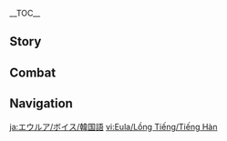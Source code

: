{{CharacterTabs}}
{{LanguageTabs}}
{{Stub|Check Korean romanization for: ''About Yanfei: Encounter''.}}

__TOC__
==Story==
{{VO/Story
|character           = Eula
|language            = ko
|name                = 유라

|vo_01_01_title      = 첫 만남…
|vo_01_01_subtitle   = Hello
|vo_01_01_file       = VO_{language}{character} Hello.ogg
|vo_01_01_tx         = 페보니우스 기사단의 유격대 대장, 「파도 기사」 유라・로렌스. 당신에게 인사드립니다…. 그래, 맞아, 로렌스. 보다시피 난 죄인의 후예, 기사단의 스파이야. 그들에게 복수를 하고 있지
|vo_01_01_rm         = Peboniuseu Gisadan-ui yugyeokdae daejang, "Pado Gisa" Yura Rorenseu. Dangsin'ege insadeurimnida.... Geurae, maja, Rorenseu. Bodasipi nan joein-ui huye, Gisadan-ui seupaiya. Geudeulege boksureul hago itji
|vo_02_01_title      = 잡담・예절
|vo_02_01_subtitle   = Chat: Etiquette
|vo_02_01_file       = VO_{language}{character} Chat - Etiquette.ogg
|vo_02_01_tx         = 기사와 귀족의 예절은 일맥상통해. 기사의 예절은 허례허식을 간소화했을 뿐이지
|vo_02_01_rm         = Gisawa gwijok-ui yejeoleun ilmaeksangtonghae. Gisa-ui yejeoleun heoryeheosig-eul gansohwahaesseul ppun'iji
|vo_02_02_title      = 잡담・검술
|vo_02_02_subtitle   = Chat: Bladework
|vo_02_02_file       = VO_{language}{character} Chat - Bladework.ogg
|vo_02_02_tx         = 페보니우스 검술? 나한테 배우고 싶어? 네가 다 익힌 다음 너한테 복수하는 것도 재밌겠네
|vo_02_02_rm         = Peboniuseu geomsul? Nahante baeugo sipeo? Nega da ikhin daeum neohante boksuhaneun geotdo jaemitgetne
|vo_02_03_title      = 잡담・규칙
|vo_02_03_subtitle   = Chat: Rules
|vo_02_03_file       = VO_{language}{character} Chat - Rules.ogg
|vo_02_03_tx         = 귀족들의 진부한 규칙…? 그냥 듣고 흘려. 난 몇백 개씩 외우도록 강요당했는데도 별로 신경 안 쓰거든
|vo_02_03_rm         = Gwijokdeul-ui jinbuhan gyuchik...? Geunyang deutgo heullyeo. Nan myeotbaek gaessik oeudorok gang'yodanghaetneundedo byeollo singyeong an sseugeodeun
|vo_03_01_title      = 비가 올 때…
|vo_03_01_subtitle   = When It Rains
|vo_03_01_file       = VO_{language}{character} When It Rains.ogg
|vo_03_01_tx         = 빨리 우산 안으로 들어와, 다 젖겠어. 네가 병들면 난 누구한테 복수하라고?
|vo_03_01_rm         = Ppalli usan an'euro deuleowa, da jeotgesseo. Nega byeongdeulmyeon nan nuguhante boksuharago?
|vo_03_02_title      = 번개가 칠 때…
|vo_03_02_subtitle   = When Thunder Strikes
|vo_03_02_file       = VO_{language}{character} When Thunder Strikes.ogg
|vo_03_02_tx         = 진짜 성가신 날씨야. 천둥소리가 청각을 방해해서 주변 상황을 쉽게 감지할 수 없게 된다고
|vo_03_02_rm         = Jinjja seonggasin nalssiya. Cheondungsoriga cheonggak'eul banghaehaeseo jubyeon sanghwang'eul swipge gamjihal su eopge doendago
|vo_03_03_title      = 햇살이 좋을 때…
|vo_03_03_subtitle   = When the Sun Is Out
|vo_03_03_file       = VO_{language}{character} When the Sun Is Out.ogg
|vo_03_03_tx         = 시야가 딱 좋네! 높은 곳에 오르면 주변의 적들이 한눈에 다 보이지
|vo_03_03_rm         = Siyaga ttak jotne! Nopeun got'e oreumyeon jubyeon-ui jeokdeuli hannun'e da boiji
|vo_04_01_title      = 아침 인사…
|vo_04_01_subtitle   = Good Morning
|vo_04_01_file       = VO_{language}{character} Good Morning.ogg
|vo_04_01_tx         = 일어날 시간이야. 일출 두 시간 전은 밤새 보초 선 병사가 가장 피곤할 때니까 우리가 움직이기 딱 좋은 시간이라고!
|vo_04_01_rm         = Ileonal siganiya. Ilchul du sigan jeon'eun bamsae bocho seon byeongsaga gajang pigonhal ttaenikka uriga umjikigi ttak joeun siganirago!
|vo_04_02_title      = 점심 인사…
|vo_04_02_subtitle   = Good Afternoon
|vo_04_02_file       = VO_{language}{character} Good Afternoon.ogg
|vo_04_02_tx         = 점심엔 탄수화물 대신 고기를 많이 먹어야 식곤증이 안 와. 밥 먹고 졸다가 당할 수도 있다고
|vo_04_02_rm         = Jeomsim'en tansuhwamul daesin gogireul mani meogeoya sikgonjeung'i an wa. Bap meokgo joldaga danghal sudo itdago
|vo_04_03_title      = 저녁 인사…
|vo_04_03_subtitle   = Good Evening
|vo_04_03_file       = VO_{language}{character} Good Evening.ogg
|vo_04_03_tx         = 「부드러운 바람이 당신의 밤을 평안하게 지켜주길」…. 옛 귀족의 인사말에 모처럼 이런 좋은 말이 있네
|vo_04_03_rm         = "Budeureoun baram'i dangsin-ui bameul pyeong'anhage jikyeojugil".... Yet gwijok-ui insamale mocheoreom ireon joeun mali itne
|vo_04_04_title      = 굿나잇…
|vo_04_04_subtitle   = Good Night
|vo_04_04_file       = VO_{language}{character} Good Night.ogg
|vo_04_04_tx         = 골피리 자장가 한번 들어볼래? 들으면 영영 깨어나지 못할 거야…. 하지만 이런 식으로 복수하는 건 너무 시시하잖아
|vo_04_04_rm         = Golpiri jajangga hanbeon deuleobollae? Deuleumyeon yeongyeong kkaeeonaji mothal geoya.... Hajiman ireon sigeuro boksuhaneun geon neomu sisihajana
|vo_05_01_title      = 유라 자신에 대해・기사
|vo_05_01_subtitle   = About {character}: The Knights
|vo_05_01_file       = VO_{language}{character} About {character} - The Knights.ogg
|vo_05_01_tx         = 적 내부에 침투하면 복수가 훨씬 수월해지잖아? 그래서 기사단에 가입했어
|vo_05_01_rm         = Jeok naebue chimtuhamyeon boksuga hwolssin suwolhaejijana? Geuraeseo Gisadan'e gaiphaesseo
|vo_05_02_title      = 유라 자신에 대해・태도
|vo_05_02_subtitle   = About {character}: Bearing
|vo_05_02_file       = VO_{language}{character} About {character} - Bearing.ogg
|vo_05_02_tx         = 페보니우스 기사가 된 이상 기본적인 업무엔 최선을 다해야지. 아니면 그저 그런 사람들과 다를 게 뭐야. 아무리 죄인이어도 그렇게 살면 안 되지
|vo_05_02_rm         = Peboniuseu Gisaga doen isang gibonjeogin eopmuen choeseon'eul dahaeyaji. Animyeon geujeo geureon saramdeulgwa dareul ge mwoya. Amuri joein'ieodo geureoke salmyeon an doeji
|vo_05_03_title      = 유라 자신에 대해・유격
|vo_05_03_subtitle   = About {character}: Scout
|vo_05_03_file       = VO_{language}{character} About {character} - Scout.ogg
|vo_05_03_tx         = 자유롭게 적군을 사냥하거나 전장의 측면에서 적을 제압하는 게 바로 유격 기사가 할 일이야. 규율이 별로 없어서 완전 내 스타일이지
|vo_05_03_rm         = Jayuropge jeokgun'eul sanyanghageona jeonjang-ui cheukmyeon'eseo jeogeul jeaphaneun ge baro yugyeok gisaga hal il'iya. Gyuyul'i byeollo eopsseoseo wanjeon nae seutail'iji
|vo_05_04_title      = 유라 자신에 대해・춤
|vo_05_04_subtitle   = About {character}: Dance
|vo_05_04_friendship = 4
|vo_05_04_file       = VO_{language}{character} About {character} - Dance.ogg
|vo_05_04_tx         = 로렌스 가문의 전통도 다 쓸모없는 건 아니야. 순결하고 고아한 「제례의 춤」은 내 마음에 평온과 위안을 가져다줘. 몇 년이 지났는데도 나한테 아주 소중해. 몸이 모든 스텝을 기억하지…. 그러니까 나만의 「페보니우스 검술」을 배우고 싶다면 일단 이 춤부터 배워야 할 거야
|vo_05_04_rm         = Rorenseu Gamun-ui jeontongdo da sseulmoeopneun geon aniya. Sungyeolhago goahan "Jerye-ui Chum"eun nae maeum'e pyeong'ongwa wianeul gajyeodajwo. Myeot nyeon'i jinatneundedo nahante aju sojunghae. Momi modeun seutebeul gieokhaji.... Geureonikka naman'ui "Peboniuseu Geomsul"eul baeugo sipdamyeon ildan i chumbuteo baewoya hal geoya
|vo_06_01_title      = 우리에 대해・공통점
|vo_06_01_subtitle   = About Us: Commonality
|vo_06_01_file       = VO_{language}{character} About Us - Commonality.ogg
|vo_06_01_tx         = 사실 우리 둘은 꽤 비슷한 것 같아. 몬드에서 우린 둘 다 「외부인」이잖아. 다만 넌 모두의 사랑을 받지만, 난 항상 견제를 받는 경계대상이지
|vo_06_01_rm         = Sasil uri dureun kkwae biseuthan geot gata. Mondeueseo urin dul da "oebuin"ijana. Daman neon modu-ui sarang'eul batjiman, nan hangsang gyeonjereul batneun gyeonggyedaesang'iji
|vo_06_02_title      = 우리에 대해・복수
|vo_06_02_subtitle   = About Us: Feud
|vo_06_02_friendship    = 6
|vo_06_02_file       = VO_{language}{character} About Us - Feud.ogg
|vo_06_02_tx         = 앞으로 우린 계속 원한이 쌓일 테니까 나중에 한꺼번에 청산하자고. 그래야 더 편할 걸? 10년 후가 될지, 20년 후가 될지…. 걱정 마, 난 절대 잊지 않아. 그러니까 그전까지 무사해야 돼
|vo_06_02_rm         = Apeuro urin gyesok wonhan'i ssail tenikka najung'e hankkeobeon'e cheongsanhajago. Geuraeya deo pyeonhal geol? Sipnyeon huga doelji, isipnyeon huga doelji.... Geokjeong ma, nan jeoldae itji ana. Geureonikka geujeonkkaji musahaeya dwae
|vo_07_01_title      = 「신의 눈」에 대해…
|vo_07_01_subtitle   = About the Vision
|vo_07_01_friendship    = 4
|vo_07_01_file       = VO_{language}{character} About the Vision.ogg
|vo_07_01_tx         = 「죄인의 후예」. 이 호칭은 정말 별로야. 나만의 방식으로 복수를 해나가야만 이 호칭에서 완전히 벗어날 수 있어. 복수를 하려면 힘이 필요해. 그러니 「신의 눈」을 얻은 건 어쩌면 당연한 일이겠지
|vo_07_01_rm         = "Joein-ui Huye". I hoching'eun jeongmal byeolloya. Naman-ui bangsigeuro boksureul haenagayaman i hoching'eseo wanjeonhi beoseonal su isseo. Boksureul haryeomyeon himi piryohae. Geureoni "Sin-ui Nun"eul eodeun geon eojjeomyeon dangyeonhan irigetji
|vo_07_02_title      = 하고 싶은 이야기・골피리
|vo_07_02_subtitle   = Something to Share: Bone Whistle
|vo_07_02_friendship    = 4
|vo_07_02_file       = VO_{language}{character} Something to Share - Bone Whistle.ogg
|vo_07_02_tx         = 내 골피리는 다양한 소리로 적을 미혹시킬 수 있어. 아주 유용하지. 이걸로 항상 파도 소리를 연주해서 「파도 기사」란 호칭을 얻게 된 거야. 근데 골피리가 리월에서 비롯됐다는 사실에 관심을 두는 사람은 아무도 없어. 몬드에 배척당한 죄인이 모두에게 잊혀진 리월 사람을 스승으로 모신 거에 대해서도… 신경 안 쓰고
|vo_07_02_rm         = Nae golpirineun dayanghan soriro jeogeul mihoksikil su isseo. Aju yuyonghaji. Igeollo hangsang pado sorireul yeonjuhaeseo "Pado Gisa"ran hoching'eul eotge doen geoya. Geunde golpiriga Riworeseo birotdwaetdaneun sasire gwansimeul duneun sarameun amudo eopsseo. Mondeue baecheokdanghan joeini moduege ichyeojin Riwol sarameul seuseung'euro mosin geoe daehaeseodo... sin'gyeong an sseugo
|vo_07_03_title      = 하고 싶은 이야기・술
|vo_07_03_subtitle   = Something To Share: Wine-Tasting
|vo_07_03_friendship    = 4
|vo_07_03_file       = VO_{language}{character} Something to Share - Wine-Tasting.ogg
|vo_07_03_tx         = 일반적으로 오래 묵은 민들레주는 은잔에 마셔야 해. 12분 동안 디캔팅을 한 뒤에 얼음을 넣는데, 술은 얼음이 6할 정도 잠기게 넣는 게 좋아. 근데 너무 복잡하잖아, 난 별로야
|vo_07_03_rm         = Ilbanjeogeuro orae mugeun mindeullejuneun eunjane masyeoya hae. Sibibun dong'an dikaenting'eul han dwie eoreumeul neotneunde, sureun eoreumi yukhal jeongdo jamgige neotneun ge joa. Geunde neomu bokjaphajana, nan byeolloya
|vo_07_04_title      = 흥미있는 일…
|vo_07_04_subtitle   = Interesting Things
|vo_07_04_file       = VO_{language}{character} Interesting Things.ogg
|vo_07_04_tx         = 난 서리꽃이 좋아. 근데 왜 이렇게 희귀한 건지. 서리꽃 가루는 골피리 소리를 더 맑게 만드는 효과가 있어
|vo_07_04_rm         = Nan seorikkochi joa. Geunde wae ireoke huigwihan geonji. Seorikkot garuneun golpiri sorireul deo malkke mandeuneun hyogwaga isseo
|vo_08_01_title      = 엠버에 대해…
|vo_08_01_subtitle   = About [[Amber]]
|vo_08_01_friendship    = 4
|vo_08_01_file       = VO_{language}{character} About Amber.ogg
|vo_08_01_tx         = 엠버는 늘 제멋대로야. 내가 기사단에 들어온 첫날, 숙소를 청소해주고 여기저기 구경시켜준 다음, 귀찮은 일들까지 다 처리해주더라고. 날 꼭 동생 취급하는 것 같았다니까! 그게 말이 돼?! 이 원한은 절대 잊지 않겠어!
|vo_08_01_rm         = Embeoneun neul jemotdaeroya. Naega gisadane deureo'on cheotnal, suksoreul cheongsohaejugo yeogijeogi gugyeongsikyeojun daeum, gwichaneun ildeulkkaji da cheorihaejudeorago. Nal kkok dongsaeng chwigeuphaneun geot gatatdanikka! Geuge mari dwae?! I wonhaneun jeoldae itji ankesseo!
|vo_08_02_title      = 진에 대해…
|vo_08_02_subtitle   = About [[Jean]]
|vo_08_02_friendship    = 4
|vo_08_02_file       = VO_{language}{character} About Jean.ogg
|vo_08_02_tx         = 단장 대행? 그쪽 가문과 내 가문은 숙적이야. 근데 개인적으론 공사가 분명한 분이지. 내 실력을 알아보고 날 기사단에 가입시켰지. 이런저런 기회도 많이 줬고. 그래서 복수할 때 좀 봐줄까 해
|vo_08_02_rm         = Danjang daehaeng? Geujjok gamungwa nae gamuneun sukjeogiya. Geunde gaeinjeogeuron gongsaga bunmyeonghan buniji. Nae sillyeogeul arabogo nal gisadane gaipsikyeotji. Ireonjeoreon gihoedo mani jwotgo. Geuraeseo boksuhal ttae jom bwajulkka hae
|vo_08_03_title      = 리사에 대해…
|vo_08_03_subtitle   = About [[Lisa]]
|vo_08_03_friendship    = 4
|vo_08_03_file       = VO_{language}{character} About Lisa.ogg
|vo_08_03_tx         = 아, 정말 성가신 여자야. 머릿속에 수천 권의 책이 들어 있을걸? 아니, 수만 권일지도. 그녀는 로렌스 가문의 흑역사를 줄줄이 꿰고 있고 사건의 날짜까지 정확히 기억해. 그녀라면 내가 찾고 있는 사람의 행방을 추적할 수 있겠지만, 나도 자존심이 있지
|vo_08_03_rm         = A, jeongmal seonggasin yeojaya. Meoritsoge sucheon gwonui chagi deureo isseulgeol? Ani, suman gwoniljido. Geunyeoneun Rorenseu Gamun-ui heukyeoksareul juljuri kkwego itgo sageonui naljjakkaji jeonghwakhi gieokhae. Geunyeoramyeon naega chatgo itneun saramui haengbang'eul chujeokhal su itgetjiman, nado jajonsimi itji
|vo_08_04_title      = 바바라에 대해…
|vo_08_04_subtitle   = About [[Barbara]]
|vo_08_04_friendship    = 4
|vo_08_04_file       = VO_{language}{character} About Barbara.ogg
|vo_08_04_tx         = 대체 무슨 비결이 있길래 사람들이 그녀를 그렇게 좋아할까? 나도 좀 배울 수 있으면… 아냐, 됐어. 「아이돌」이랑 「죄인의 후예」는 누가 봐도 안 어울리잖아
|vo_08_04_rm         = Daeche museun bigyeori itgillae saramdeuri geunyeoreul geureotge joahalkka? Nado jom baeul su isseumyeon... Anya, dwaesseo. "Aidol"irang "Joein-ui Huye"neun nuga bwado an eoullijana
|vo_08_05_title      = 바르카에 대해…
|vo_08_05_subtitle   = About [[Varka]]
|vo_08_05_friendship    = 4
|vo_08_05_file       = VO_{language}{character} About Varka.ogg
|vo_08_05_tx         = 대단장 말인가? 그는 성격이 시원시원하고 사소한 일이나 소문 따위를 신경 쓰지 않아. 전반적으로 좋은 사람이지. 그와의 대결에서 비긴 적이 있는데, 그 여유로운 표정과 산만한 태도는 분명 일부러 봐준 게 틀림없어! 이런 모욕을 주다니! 이 원한, 절대 잊지 않겠어!
|vo_08_05_rm         = Daedanjang maringa? Geuneun seonggyeogk siwonsiwonhago sasohan irina somun ttawireul sin'gyeong sseuji ana. Jeonbanjeogeuro joeun saramiji. Geuwa-ui daegyeoreseo bigin jeogi itneunde, geu yeoyuroun pyojeonggwa sanmanhan taedoneun bunmyeong ilbureo bwajun ge teullimeopsseo! Ireon moyogeul judani! I wonhan, jeoldae itji ankesseo!
|vo_08_06_title      = 벤티에 대해…
|vo_08_06_subtitle   = About [[Venti]]
|vo_08_06_friendship    = 4
|vo_08_06_file       = VO_{language}{character} About Venti.ogg
|vo_08_06_tx         = 그 음유시인은 로렌스 가문의 이야기를 경쾌한 노래로 만들어서 듣도 보도 못한 말투로 막 조롱하더라니까. 나까지 웃음이 터졌지 뭐야…. 이 원한, 기억해두겠어
|vo_08_06_rm         = Geu eumyusi'ineun Rorenseu Gamun-ui iyagireul gyeongkwaehan noraero mandeureoseo deutdo bodo mothan malturo mak joronghadeoranikka. Nakkaji useumi teojyeotji mwoya.... I wonhan, gieokhaedugesseo
|vo_08_07_title      = 레이저에 대해…
|vo_08_07_subtitle   = About [[Razor]]
|vo_08_07_friendship    = 4
|vo_08_07_file       = VO_{language}{character} About Razor.ogg
|vo_08_07_tx         = 예절을 지키거나 다른 사람의 시선을 신경 쓸 필요도 없고, 짊어져야 할 가문의 책임도 없으니…. 그의 삶은 꽤나 편하겠어
|vo_08_07_rm         = Yejeoreul jikigeona dareun saramui siseoneul sin'gyeong sseul piryodo eopgo, jilmeojeoya jal gamunui chaegimdo eopsseumi.... Geu-ui salmeun kkwaena pyeonhagesseo
|vo_08_08_title      = 설탕에 대해…
|vo_08_08_subtitle   = About [[Sucrose]]
|vo_08_08_friendship    = 4
|vo_08_08_file       = VO_{language}{character} About Sucrose.ogg
|vo_08_08_tx         = 그 연금술사? 심연 교단 영지에 잠입할 때 유용할 거라면서 어떤 장치를 준 적이 있어. 근데 그게 큰 소리를 내며 터져버리는 바람에 츄츄 폭도 30마리한테 둘러싸였지…. 나중에 따지러 갔더니 너무 당황하면서 미안해하기에 결국 별말 못했어. 벽에 실패 기록 같은 것도 붙어 있더라고…. 다친 덴 없었지만 먼지를 뒤집어써서 좀 민망했을 뿐이야
|vo_08_08_rm         = Geu yeon'geumsulsa? Simyeon gyodan yeongjie jamipal ttae yuyonghal georamyeonseo eotteon jangchireul jun jeogi isseo. Geunde geuge keun sorireul naemyeo teojyeobeorineun barame chyuchyu pokdo samsipmarihante dulleossayeotji.... Najung'e ttajireo gatdeoji neomu danghwanghamyeonseo mianhaehagillae gyeolguk byeolmal mothaesseo. Byeoge silpae girok gateun geotdo buteo itdeorago.... Dachin den eopsseotjiman meonjireul dwijibeosseoseo jom minmanghaesseul ppuniya
|vo_08_09_title      = 다이루크에 대해…
|vo_08_09_subtitle   = About [[Diluc]]
|vo_08_09_friendship    = 4
|vo_08_09_file       = VO_{language}{character} About Diluc.ogg
|vo_08_09_tx         = 내가 기사단의 몇몇 사람이랑 안 맞는 것처럼, 그도 기사단을 싫어하니까 따져보면 우린 같은 편이야. 근데 사람을 거들떠보지도 않는 그의 태도는 단장 대행보다도 성가실 것 같아서 별로 친하게 지내고 싶진 않아
|vo_08_09_rm         = Naega Gisadan-ui myeotmyeot saramirang an matneun geotcheoreom, geudo Gisadaneul sireohanikka ttajyeobomyeon urin gateun pyeoniya. Geunde sarameul geodeultteobojido anneun geu-ui taedoneun danjang daehaengbodado seonggasil geot gataseo byeollo chinhage jinaego sipjin ana
|vo_08_10_title      = 디오나에 대해…
|vo_08_10_subtitle   = About [[Diona]]
|vo_08_10_friendship    = 4
|vo_08_10_file       = VO_{language}{character} About Diona.ogg
|vo_08_10_tx         = 정말 신기한 바텐더야. 나랑 좀 잘 통하는 것 같아. 그녀는 몬드 주류업을 망치기 위해 술집에서 일하고, 난 기사단에 복수하기 위해 기사가 됐잖아. 세상에 이런 우연이
|vo_08_10_rm         = Jeongmal sin'gihan batendeoya. Narang jom jal tonghaneun geot gata. Geunyeoneun Mondeu juryueobeul mangchigi wihae suljibeseo ilhago, nan gisadane boksuhagi wihae gisaga dwaetjana. Sesang'e ireon uyeoni
|vo_08_11_title      = 연비에 대해・만남…
|vo_08_11_subtitle   = About [[Yanfei]]: Encounter
|vo_08_11_friendship    = 4
|vo_08_11_file       = VO_{language}{character} About Yanfei - Encounter.ogg
|vo_08_11_tx         = 말하자면 길어…. 예전에 심연 교단의 위험 물품을 추적할 때 우연히 연비를 구해줬거든. 그 당시 교단의 위험 물품은 일반 화물로 위장된 채로 돈만 항구에서 리월항으로 옮겨가던 중이었어. 마침 화물선의 고문이었던 연비는 뭔가 잘못됐다는 걸 알아채고 멋대로 조사를 진행하다가 화를 자초한 거지. 우리가 조금이라도 늦게 도착했다면 큰일 날 뻔했어
|vo_08_11_rm         = Malhajamyeon gireo.... Yejone Simyeon Gyodan-ui wiheom mulpumeul chujeokhal ttae uyeonhi geunyeoreul guhaetgeodeun. Geu dangsi gyodan-ui wiheom mulpumeun ilban hwamullo wijangdoen chaero Hyeongbuhang'eseo Riwol-hangeuro omgyeogadeon jung'ieosseo. Machim hwamulson-ui gomunieotdeon geunyeoneun mwonga jalmotdwaetdaneun geol arachaego meotdaero josareul jinhaenghadaga hwareul jachohan geoji. Uriga jogeumirado meutge dochakhaetdamyeon keunil nal ppeonhaesseo
|vo_08_12_title      = 연비에 대해・관점…
|vo_08_12_subtitle   = About Yanfei: Assessment
|vo_08_12_friendship    = 4
|vo_08_12_file       = VO_{language}{character} About Yanfei - Assessment.ogg
|vo_08_12_tx         = 그 뒤로도 우린 서로 연락하면서 지내. 똑똑하고 영리한 성격이 꽤 맘에 들더라고. 그녀는 규칙을 잘 지키지만, 융통성도 있는 편이야. 기사단의 몇몇 사람들이 좀 배웠으면 좋겠어. 게다가 연비의 실력이라면 그 사람을 찾아줄 수 있을 거야. 나한테 신세 진 걸 갚는 셈인 거지
|vo_08_12_rm         = Geu dwirodo urin seoro yeonrakhamyeonseo jinae. Ttokttokhago yeongrihan seonggyeogi kkwae mame deuldeorago. Geunyeoneun gyuchigeul jal jikijiman, yungtongseongdo itneun pyeoniya. Gisadan-ui myeotmyeot saramdeuri jom baewosseumyeon jokesseo. Gedaga Yeonbi-ui sillyeogiramyeon geu sarameul chajajul su isseul geoya. Nahante sinse jin geol gapneun semiji
|vo_08_13_title      = 미카에 대해・소통
|vo_08_13_subtitle   = About [[Mika]]: Communication
|vo_08_13_friendship = 4
|vo_08_13_file       = VO_{language}{character} About Mika - Communication.ogg
|vo_08_13_tx         = 미카가 유격대에 처음 왔을 땐 그전에 있던 몇몇 사람들처럼 얼마 못 버티고 나갈 줄 알았어. 그런데 묵묵히 버티면서 임무를 아주 훌륭하게 완수했지. 게다가 자진해서 심부름 같은 잡일까지 도맡아서 하고 나와 다른 사람들이 소통하는 것도 도와줬어. 흥, 자꾸 날 챙겨주려 하다니… 대체 누굴 보고 배운 건지
|vo_08_13_rm         = Mika-ga yugyeokdae'e cheoeum wasseul ttaen geujeone itdeon myeotmyeot saramdeulcheoreom eolma mot beotigo nagal jul arasseo. Geureonde mukmukhi beotimyeonseo immureul aju hullyunghage wansuhaetji. Gedaga jajinhaeseo simbureum gateun jabilkkaji domataseo hago nawa dareun saramdeuri sotonghaneun geotdo dowajwosseo. Heung, jakku nal chaenggyeojuryeo hadani... daeche nugul bogo baeun geonji
|vo_08_14_title      = 미카에 대해・복귀
|vo_08_14_subtitle   = About Mika: Returning
|vo_08_14_friendship = 4
|vo_08_14_file       = VO_{language}{character} About Mika - Returning.ogg
|vo_08_14_tx         = 미카가 원정대에서 돌아왔어. 성격은 그대론데 전보다 많이 강해졌더라고. 대단장이 단원들 훈련을 소홀히 하지 않은 모양이야. 음? 미카 본인은 모르는 것 같다고? 그야 워낙 둔하니까… 아니면 겸손하다고 하는 게 맞나? 내 대원이니, 그런 건 딱 봐도 알 수 있거든
|vo_08_14_rm         = 
|vo_09_01_title      = 유라에 대해 알기・첫 번째
|vo_09_01_subtitle   = More About {character}: I
|vo_09_01_file       = VO_{language}{character} More About {character} - 01.ogg
|vo_09_01_tx         = 죄인의 일생이 궁금할 게 뭐 있어? 어차피 무슨 말이나 행동을 해도 잠재적인 위험인물로 볼 건데. 그래도 지금은 좀 나은 편이야. 기사단에 들어오기 전엔 디어 헌터랑 몬드 잡화점 모두 날 손님으로 안 받아줬어. 야외에서 사냥하고 불을 피워 끼니를 해결했다고
|vo_09_01_rm         = Joein-ui ilsaeng'i gunggeumhal ge mwo isseo? Eochapi museun marina haengdong'eul haedo jamjaejeogin wiheominmullo bol geonde. Geuraedo jigeumeun jom naeun pyeoniya. Gisadane deureo'ogi jeonen Dieo Heonteorang Mondeu Japhwajeom modu nal sonnimeuro an badajwosseo. Yaoe'eseo sanyanghago bureul piwo kkinireul hagyeolhaetdago
|vo_09_02_title      = 유라에 대해 알기・두 번째
|vo_09_02_subtitle   = More About {character}: II
|vo_09_02_friendship    = 3
|vo_09_02_file       = VO_{language}{character} More About {character} - 02.ogg
|vo_09_02_tx         = 나한테 굽신거리고 언행을 조심하면 용서받을 수 있을지도 모른다고 말했던 자들이 있어. 하지만 그렇게 말할 수 있는 건 그들이 진짜 「죄인」이 아니기 때문이지. 「죄인」은 쉽게 용서받을 수 없어. 그러니 차라리 시원하게 복수하고 정정당당하게 싸우는 게 나아. 나한테 이기면 시키는 대로 하겠지만, 나한테 지면 내 요구를 들어주는 거야. 예를 들어… 음, 적어도 나한테 물건은 팔아줘야지?
|vo_09_02_rm         = Nahante gupsingeorigo eonhaeng'eul josimhamyeon yongseobadeul su isseuljido moreundago malhaetdeon jadeuri isseo. Hajiman geureoke malhal su itneun geon geudeuri jinjja "Joein"i anigi ttaemuniji. "Joein"eun swipge yongseobadeul su eopsseo. Geureoni charari siwonhage boksuhgao jeongjeongdangdanghage ssauneun ge na'a. Nahante igimyeon sikineun daero hagetjiman, nahante jimyeon nae yogureul deureojuneun geoya. Yereul deureo... Eum, jeogeodo nahante mulgeoneun parajwoyaji?
|vo_09_03_title      = 유라에 대해 알기・세 번째
|vo_09_03_subtitle   = More About {character}: III
|vo_09_03_friendship    = 4
|vo_09_03_file       = VO_{language}{character} More About {character} - 03.ogg
|vo_09_03_tx         = 페보니우스 기사단은 생각보다 괜찮은 곳이더라고. 적어도 사람을 볼 때 「신분」보단 「재능」을 중시하니까. 예전에 기사단 정예들과 겨뤘을 때 실력으로 그들을 제압했더니 입단 초청을 받았어. 기사단 내부에서 일하면 복수하기도 편하고 살기도 훨씬 편해지는데 마다할 이유가 없잖아?
|vo_09_03_rm         = Peboniuseu Gisadaneun saenggakboda gwaenchaneun gosideorago. Jeogeodo sarameul bol ttae "Sinbun"bodan "Jaeneung"eul jungsihanikka. Yejone gisadan jeong'yedeulgwa gyeorwosseul ttae sillyeogeuro geudeureul jeaphaetdeoni ipdan chocheong'eul badasseo. Gisadan naebueseo ilhamyeon boksuhagido pyeonhago salgido hwolssin pyeonhaejineunde madahal iyuga eopjana?
|vo_09_04_title      = 유라에 대해 알기・네 번째
|vo_09_04_subtitle   = More About {character}: IV
|vo_09_04_friendship    = 5
|vo_09_04_file       = VO_{language}{character} More About {character} - 04.ogg
|vo_09_04_tx         = 로렌스 가문이 오명을 뒤집어쓴 건 타락한 이후야. 그전에는 아주 명예로운 가문이었지. 근데 아쉽게도 그때의 역사는 전부 잊혀졌어. 대단장은 내가 기사로서 잘하고 있다면서 과거 로렌스 영광을 되찾은 건 아니지만, 최소한 단편적인 관점을 깨트렸다고 했어. 나도 같은 생각이야
|vo_09_04_rm         = Rorenseu Gamuni omyeong'eul dwijibeosseun geon tarakhan ihuya. Geujeoneun aju myeong'yeroun gamunieotji. Geunde aswipgedo geuttae-ui yeoksaneun jeonbu ichyeojyeosseo. Daedanjang'eun naega gisaroseo jalhago itdamyeonseo gwageo Rorenseu yeonggwang'eul doechajeun geon anijiman, choesohan danpyeonjeogin gwanjeomeul kkaeteuryeotdago haesseo. Nado gateun saenggagiya
|vo_09_05_title      = 유라에 대해 알기・다섯 번째
|vo_09_05_subtitle   = More About {character}: V
|vo_09_05_friendship    = 6
|vo_09_05_file       = VO_{language}{character} More About {character} - 05.ogg
|vo_09_05_tx         = 만약 가문 사람들이 잘못을 깨우치지 못하고 심지어 몬드를 계속 해롭게 한다면, 난 그들과 로렌스라는 성을 직접 없애버리겠지…. 아마 이게 내가 유일하게 이행하고 싶은 「가문의 책임」이겠지. 그리고 성을 다른 걸로 바꾸지 뭐. 네가 지어줘도 되고!
|vo_09_05_rm         = Manyak gamun saramdeuri jalmoseul kkaeuchiji mothago simjieo Mondeureul gyesok haeropge handamyeon, nan geudeulgwa Rorenseuraneun seong'eul jikjeop eopssaebeorigetji.... Ama ige nega yuilhage ihaenghago sipeun "Gamun-ui Chaegim"igetji. Geurigo seong'eul dareun geollo bakkuji mwo. Nega jieojwodo doego!
|vo_10_01_title      = 유라의 취미…
|vo_10_01_subtitle   = {character}'s Hobbies
|vo_10_01_file       = VO_{language}{character} Hobbies.ogg
|vo_10_01_tx         = 시원한 건 다 좋아. 차가운 술과 음료를 맘껏 마신 뒤 협곡 입구에 앉아 광풍을 느끼거나, 드래곤 스파인 밑의 호수에 뛰어들어 목욕하는 것들 말이야. 호숫가에서 있으면 내가 얼음물 속으로 끌어당길지도 몰라~
|vo_10_01_rm         = Siwonhan geon da joa. Chagaun sulgwa eumryoreul mamkkeot masin dwi hyeopgok ipgue anja gwangpung'eul neukkigeona, Deuraegon Supain mitui hosue ttwieodeureo mogyokhaneun geotdeul mariya. Hosutgaeseo isseumyeon naega eoreummul sogeureo kkeureodanggiljido molla~
|vo_10_02_title      = 유라의 고민…
|vo_10_02_subtitle   = {character}'s Troubles
|vo_10_02_file       = VO_{language}{character} Troubles.ogg
|vo_10_02_tx         = 가끔 술집에 사람이 많아서 자리가 없을 때 합석하라고 하는데, 내가 로렌스 가문 사람이라는 걸 알고는 허세 부리거나 도발하고 은근슬쩍 딴지를 거는 놈들이 하나둘씩 나타난다니까. 이봐, 조용히 술 좀 마시자고
|vo_10_02_rm         = Gakkeum suljibe sarami manaseo jariga eopsseul ttae hapseokharago haneunde, naega Rorenseu gamun saramiraneun geol algoneun heose burigeona dobalhago eungeunseuljjeok ttajireul geoneun nomdeuri hanadulssik natanandanikka. Ibwa, joyonghi sul jom masijago
|vo_10_03_title      = 좋아하는 음식…
|vo_10_03_subtitle   = Favorite Food
|vo_10_03_file       = VO_{language}{character} Favorite Food.ogg
|vo_10_03_tx         = 난 간식 만드는 걸 좋아해. 간식이라고 꼭 달달한 디저트는 아니야. 차갑게 만든 토마토 고기 오믈렛은 아이스 라즈베리 민트주랑 아주 잘 어울려. 중요한 건 내가 만든 간식을 먹고 행복해하는 사람이 있다는 거지
|vo_10_03_rm         = <!--Nan gansik mandeuneun geol joahae. Gansigirago kkok daldalhan dijeoteuneun aniya. Chagapge mandeun tomato gogi omeulleseun aiseu raseuberi minteujurang aju jal eoullyeo. Jung'yohan geon naega mandeun gansigeul meokgo haengbokhaehaneun sarami itdaneun geoji-->
|vo_10_04_title      = 싫어하는 음식…
|vo_10_04_subtitle   = Least Favorite Food
|vo_10_04_file       = VO_{language}{character} Least Favorite Food.ogg
|vo_10_04_tx         = 걸쭉한 수프는 진짜 내 취향이 아니야. 식감이 텁텁하고 포만감이 심해서 운동과 전투에 방해되거든. 게다가 싸가지고 다니기도 불편하고. 그야말로 내 천적이지
|vo_10_04_rm         = Geoljjukhan supeuneun jinjja nae chwihyang'i aniya. Sikgami teopteophago pomangami simhaeseo undonggwa jeontue banghaedoegeodeun. Gedaga ssagajigo danigido bulpyeonhago Geuyamallo nae cheonjogiji

<!-- Receiving a Gift -->
|vo_11_01_title      = 선물 획득・첫 번째
|vo_11_01_subtitle   = Receiving a Gift: I
|vo_11_01_file       = VO_{language}{character} Receiving a Gift - 01.ogg
|vo_11_01_tx         = 음? 나한테 도전하는 거야? 받아들이지
|vo_11_01_rm         = Eum? Nahante dojeonhanenun geoya? Badadeuriji
|vo_11_02_title      = 선물 획득・두 번째
|vo_11_02_subtitle   = Receiving a Gift: II
|vo_11_02_file       = VO_{language}{character} Receiving a Gift - 02.ogg
|vo_11_02_tx         = 그럭저럭 먹을 만 해… 너도 먹어보지 그래?
|vo_11_02_rm         = Geurokjeoreok meogeul man hae... Neodo meogeoboji geurae?
|vo_11_03_title      = 선물 획득・세 번째
|vo_11_03_subtitle   = Receiving a Gift: III
|vo_11_03_file       = VO_{language}{character} Receiving a Gift - 03.ogg
|vo_11_03_tx         = 이봐 너, 나한테 복수하는 거야?
|vo_11_03_rm         = Ibwa neo, nahante boksuhaneun geoya?
|vo_12_01_title      = 생일…
|vo_12_01_subtitle   = Birthday
|vo_12_01_file       = VO_{language}{character} Birthday.ogg
|vo_12_01_tx         = 오늘은 기념할 만한 날이네? 하지만 넌 나이만 성장한 게 아니야. 특제 골피리를 줄 테니까 나한테 연주하는 법을 배워 봐. 내가 너한테 복수하게 될 그 날, 이 골피리로 날 방해하고 시간을 끌면서 발악해. 그럼 더 재밌겠지
|vo_12_01_rm         = Oneureun ginyeomhal manhan narine? Hajiman neon naiman seongjanghan ge aniya. Teukje golpirireul jul tenikka nahante yeonjuhaneun beobeul baewo bwa. Naega neohante boksuhage doel geu nal, i golpiriro nal banghaehago siganeul kkeulmyeonseo barakhae. Geureom deo jaemitgetji
|vo_13_01_title      = 돌파의 느낌・기
|vo_13_01_subtitle   = Feelings About Ascension: Intro
|vo_13_01_ascension  = 1
|vo_13_01_file       = VO_{language}{character} Feelings About Ascension -  01.ogg
|vo_13_01_tx         = 전투 기술이 많이 늘었어, 근데 아직 좋아하긴 일러. 기사단엔 부지런한 놈들이 많으니까. 그들을 물리치고 복수를 마치려면, 그들의 실력을 초월해야 돼
|vo_13_01_rm         = Jeontu gisuri mani neureosseo, geunde ajik joahagin illeo. Gisadanen bujireonhan nomdeuri maneunikka. Geudeureul mullichigo boksureul machiryeomyeon, geudeurui sillyeogeul chowolhaeya dwae
|vo_13_02_title      = 돌파의 느낌・승
|vo_13_02_subtitle   = Feelings About Ascension: Building Up
|vo_13_02_ascension  = 2
|vo_13_02_file       = VO_{language}{character} Feelings About Ascension -  02.ogg
|vo_13_02_tx         = 좋아. 지금의 내 실력이면 단장 대행과 겨뤄도 문제없겠어!
|vo_13_02_rm         = Joa. Jigeumui nae sillyeogimyeon danjang daehaenggwa gyeorwodo munje'eopgesseo!
|vo_13_03_title      = 돌파의 느낌・전
|vo_13_03_subtitle   = Feelings About Ascension: Climax
|vo_13_03_ascension  = 4
|vo_13_03_file       = VO_{language}{character} Feelings About Ascension -  03.ogg
|vo_13_03_tx         = 이상하네…? 너와 동행할 땐 힘이 특히 더 빨리 강해지는 것 같아. 너와 원수가 된 건 좋은 선택이었던 것 같아. 네 옆에 딱 달라붙어서 놓아주지 말아야겠어
|vo_13_03_rm         = Isanghane...? Neowa donghaenghal ttaen himi teukhi deo ppalli ganghaejineun geot gata. Neowa wonsuga doen geon joeun seontaegieotdeon geot gata. Ne yeope ttak dallabuteoseo noajuji marayagesseo
|vo_13_04_title      = 돌파의 느낌・결
|vo_13_04_subtitle   = Feelings About Ascension: Conclusion
|vo_13_04_ascension  = 6
|vo_13_04_file       = VO_{language}{character} Feelings About Ascension -  04.ogg
|vo_13_04_tx         = 좋아! 이제 이 견고한 얼음의 힘을 완전히 지배했어. 단장 대행이 아니라 대단장조차도 날 못 막을 걸! 시간이 없어. 이제 작전을 짜고 총공격을 할 수 있겠군. 페보니우스 기사단 다음은 바로 너니까 도망칠 생각 말고 얌전히 내 옆에서 지켜보기나 하라고
|vo_13_04_rm         = Joa! Ije i gyeon'gohan eoreumui himeul wanjeonhi jibaehaesseo. Danjang daehaeng'i anira daedanjangjochado nal mot mageul geol! Sigani eopsseo. Ije jakjeoneul jjago chonggonggyeogeul hal so itgetgun. Peboniuseu Gisadan daeumeun baro neonikka domangchil saenggak malgo yamjeonhi nae yeopeseo jikyeobogina harago
}}

==Combat==
{{Combat VO
|character           = Eula
|language            = ko

|skill_1_tx          = 용서를 빌어라
|skill_1_rm          = Yongseoreul bileora
|skill_2_tx          = 얼어붙은 서리!
|skill_2_rm          = Eoleobuteun seori!
|skill_3_tx          = 가루가 되어라!
|skill_3_rm          = Garuga doe'eora!
|skill_4_tx          = 판결한다!
|skill_4_rm          = Pangyeolhanda!
|skill_5_tx          = 부서져라!
|skill_5_rm          = Buseojyeora!
|skill_6_tx          = 눈에는 눈!
|skill_6_rm          = Nun'eneun nun!

|burst_1_tx          = 요동치는 얼음 파도!
|burst_1_rm          = Yodongchinenun eoleum pado!
|burst_2_tx          = 원한은 서리로 갚겠다!
|burst_2_rm          = Wonhan'eun seoriro gapgetda!
|burst_3_tx          = 견고한 얼음은 원한을 끊어내지!
|burst_3_rm          = Gyeongohan eoleum'eun wonhan'eul kkeuneonaeji!

|sprint-s_1_tx       = 서둘러
|sprint-s_1_rm       = Seodulleo
|sprint-s_2_file     = Sprint Start 02,Sprint Start 03

|glider_1_tx         = 하늘에서의 시야는 더 끝내주지
|glider_1_rm         = Haneuleseo-ui siyaneun deo kkeutnaejuji
|glider_2_file       = Deploying Wind Glider 02,Deploying Wind Glider 03

|chest_1_tx          = 새로운 발견이야
|chest_1_rm          = Saeroun balgyeoniya
|chest_2_tx          = 음, 다 쓸만한 것들이네
|chest_2_rm          = Eum, da sseulmanhan geotdeuline
|chest_3_tx          = 죄인도 운이 좋을 때가 있구나…
|chest_3_rm          = Joeindo uni joeul ttaega itguna...

|low-hp_1_tx         = 불리하군…
|low-hp_1_rm         = Bullihagun...
|low-hp_2_tx         = 이제부터 시작이야…
|low-hp_2_rm         = Ijebuteo sijak'iya...
|low-hp_3_tx         = 제법인데!
|low-hp_3_rm         = Jebeobinde!

<!-- Ally at Low HP -->
|ally-low-hp_1_tx    = 나한테 맡기고 물러서!
|ally-low-hp_1_rm    = Nahante matgigo mulleoseo!
|ally-low-hp_2_tx    = 내 말대로 어서 멀리 떨어져!
|ally-low-hp_2_rm    = Nae maldaero eoseo meolli ddeoleojyeo!

|fallen_1_tx         = 처참하군…
|fallen_1_rm         = Cheochamhagun...
|fallen_2_tx         = 아직… 버틸 수 있어…
|fallen_2_rm         = Ajik... Beotil su isseo...
|fallen_3_tx         = 죄인의 결말인가…
|fallen_3_rm         = Joein-ui gyeolmalinga...

|hit-l_1_file        = Light Hit Taken 01,Light Hit Taken 02,Light Hit Taken 03,Light Hit Taken 04,Light Hit Taken 05,Light Hit Taken 06

|hit-h_1_tx          = 나쁘지 않군!
|hit-h_1_rm          = Nappeuji ankun!
|hit-h_2_tx          = 꽤 하는데?
|hit-h_2_rm          = Kkwae haneunde?
|hit-h_3_file        = Heavy Hit Taken 03,Heavy Hit Taken 04,Heavy Hit Taken 05,Heavy Hit Taken 06

|join_1_tx           = 유격대가 먼저 움직이도록
|join_1_rm           = Yugyeokdaega meonjeo umjik'idorok
|join_2_tx           = 내가 선봉에 설게
|join_2_rm           = Naega seonbong'e seolge
|join_3_tx           = 작전 계획은 다 정해졌어?
|join_3_rm           = Jakjeon gyehoek'eun da jeonghaejyeosseo?

|atk-l_1_file        = Light Attack 01,Light Attack 02,Light Attack 03,Light Attack 04,Light Attack 05,Light Attack 06,Light Attack 07

|atk-m_1_file        = Mid Attack 01,Mid Attack 02,Mid Attack 03

|atk-h_1_file        = Heavy Attack 01,Heavy Attack 02,Heavy Attack 03

|climb_1_file        = Climbing 01,Climbing 02,Climbing 03,Climbing 04,Climbing 05

|climb-b_1_file      = Climbing Breath 01,Climbing Breath 02,Climbing Breath 03

|jump_1_file         = Jumping 01,Jumping 02,Jumping 03,Jumping 04,Jumping 05
}}
<!--
Copy paste the following line in any section that does not have any voice files, change the X for the section's title:
'''Eula does not feature any XXXXXXXX Voice-Overs'''
-->

==Navigation==
{{Character Navbox|VO-KO}}

[[ja:エウルア/ボイス/韓国語]]
[[vi:Eula/Lồng Tiếng/Tiếng Hàn]]